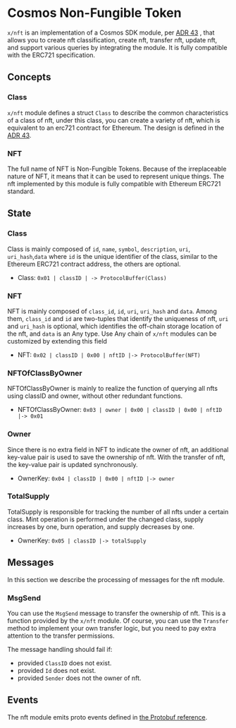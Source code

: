 # Cosmos Non-Fungible Token

`x/nft` is an implementation of a Cosmos SDK module, per
<a href="https://github.com/cosmos/cosmos-sdk/blob/main/docs/architecture/adr-043-nft-module.md" target="_blank" rel="noopener noreferrer" className="text-[#24D494] font-bold">ADR 43</a>
,
that allows you to create nft classification, create nft, transfer nft, update nft, and support
various queries by integrating the module. It is fully compatible with the ERC721 specification.

## Concepts

### Class

`x/nft` module defines a struct `Class` to describe the common characteristics of a class of nft,
under this class, you can create a variety of nft, which is equivalent to an erc721 contract for
Ethereum. The design is defined in the
<a href="https://github.com/cosmos/cosmos-sdk/blob/main/docs/architecture/adr-043-nft-module.md" target="_blank" rel="noopener noreferrer" className="text-[#24D494] font-bold">ADR 43</a>.

### NFT

The full name of NFT is Non-Fungible Tokens. Because of the irreplaceable nature of NFT, it means
that it can be used to represent unique things. The nft implemented by this module is fully
compatible with Ethereum ERC721 standard.

## State

### Class

Class is mainly composed of `id`, `name`, `symbol`, `description`, `uri`, `uri_hash`,`data` where
`id` is the unique identifier of the class, similar to the Ethereum ERC721 contract address, the
others are optional.

-   Class: `0x01 | classID | -> ProtocolBuffer(Class)`

### NFT

NFT is mainly composed of `class_id`, `id`, `uri`, `uri_hash` and `data`. Among them, `class_id` and
`id` are two-tuples that identify the uniqueness of nft, `uri` and `uri_hash` is optional, which
identifies the off-chain storage location of the nft, and `data` is an Any type. Use Any chain of
`x/nft` modules can be customized by extending this field

-   NFT: `0x02 | classID | 0x00 | nftID |-> ProtocolBuffer(NFT)`

### NFTOfClassByOwner

NFTOfClassByOwner is mainly to realize the function of querying all nfts using classID and owner,
without other redundant functions.

-   NFTOfClassByOwner: `0x03 | owner | 0x00 | classID | 0x00 | nftID |-> 0x01`

### Owner

Since there is no extra field in NFT to indicate the owner of nft, an additional key-value pair is
used to save the ownership of nft. With the transfer of nft, the key-value pair is updated
synchronously.

-   OwnerKey: `0x04 | classID | 0x00 | nftID |-> owner`

### TotalSupply

TotalSupply is responsible for tracking the number of all nfts under a certain class. Mint operation
is performed under the changed class, supply increases by one, burn operation, and supply decreases
by one.

-   OwnerKey: `0x05 | classID |-> totalSupply`

## Messages

In this section we describe the processing of messages for the nft module.

### MsgSend

You can use the `MsgSend` message to transfer the ownership of nft. This is a function provided by
the `x/nft` module. Of course, you can use the `Transfer` method to implement your own transfer
logic, but you need to pay extra attention to the transfer permissions.

The message handling should fail if:

-   provided `ClassID` does not exist.
-   provided `Id` does not exist.
-   provided `Sender` does not the owner of nft.

## Events

The nft module emits proto events defined in
<a className="text-[#24D494] font-bold" href="https://github.com/CoreumFoundation/coreum/blob/master/proto/coreum/nft/v1beta1/event.proto" target="_blank">the Protobuf reference</a>.
